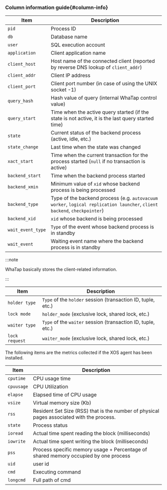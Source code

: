 ### Column information guide{#column-info}

<Tabs groupId="db-columns">

<TabItem value="activesession" label="Active session">

| Item              | Description                                                                                                                                 |
| ----------------- | ------------------------------------------------------------------------------------------------------------------------------------------- |
| `pid`             | Process ID                                                                                                                                  |
| `db`              | Database name                                                                                                                               |
| `user`            | SQL execution account                                                                                                                       |
| `application`     | Client application name                                                                                                                     |
| `client_host`     | Host name of the connected client (reported by reverse DNS lookup of `client_addr`)                                      |
| `client_addr`     | Client IP address                                                                                                                           |
| `client_port`     | Client port number (in case of using the UNIX socket -1)                                                                 |
| `query_hash`      | Hash value of query (internal WhaTap control value)                                                                      |
| `query_start`     | Time when the active query started (if the state is not active, it is the last query started time)                       |
| `state`           | Current status of the backend process (active, idle, etc.)                                                               |
| `state_change`    | Last time when the state was changed                                                                                                        |
| `xact_start`      | Time when the current transaction for the process started (`null` if no transaction is active)                           |
| `backend_start`   | Time when the backend process started                                                                                                       |
| `backend_xmin`    | Minimum value of `xid` whose backend process is being processed                                                                             |
| `backend_type`    | Type of the backend process (e.g. `autovacuum worker`, `logical replication launcher`, `client backend`, `checkpointer`) |
| `backend_xid`     | `xid` whose backend is being processed                                                                                                      |
| `wait_event_type` | `Type` of the event whose backend process is in standby                                                                                     |
| `wait_event`      | Waiting event name where the backend process is in standby                                                                                  |

:::note

WhaTap basically stores the client-related information.

:::

</TabItem>

<TabItem value="locktree" label="Lock tree">

| Item           | Description                                                                     |
| -------------- | ------------------------------------------------------------------------------- |
| `holder type`  | `Type` of the `holder` session (transaction ID, tuple, etc.) |
| `lock mode`    | `holder_mode` (exclusive lock, shared lock, etc.)            |
| `waiter type`  | `Type` of the `waiter` session (transaction ID, tuple, etc.) |
| `lock request` | `waiter_mode` (exclusive lock, shared lock, etc.)            |

</TabItem>

<TabItem value="process-info" label="Process information">

The following items are the metrics collected if the XOS agent has been installed.

| Item       | Description                                                                                                  |
| ---------- | ------------------------------------------------------------------------------------------------------------ |
| `cputime`  | CPU usage time                                                                                               |
| `cpuusage` | CPU Utilization                                                                                              |
| `elapse`   | Elapsed time of CPU usage                                                                                    |
| `vsize`    | Virtual memory size (Kb)                                                                  |
| `rss`      | Resident Set Size (RSS) that is the number of physical pages associated with the process. |
| `state`    | Process status                                                                                               |
| `ioread`   | Actual time spent reading the block (milliseconds)                                        |
| `iowrite`  | Actual time spent writing the block (milliseconds)                                        |
| `pss`      | Process specific memory usage + Percentage of shared memory occupied by one process                          |
| `uid`      | user id                                                                                                      |
| `cmd`      | Executing command                                                                                            |
| `longcmd`  | Full path of cmd                                                                                             |

</TabItem>
</Tabs>
